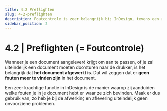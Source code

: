 ```yaml
---
title: 4.2 Preflighten
slug: 4-2-preflighten
description: Foutcontrole is zeer belangrijk bij InDesign, tevens een zeer krachtige functie.
sidebar_position: 2
---
```



# 4.2 | Preflighten (= Foutcontrole)

Wanneer je een document aangeleverd krijgt om aan te passen, of je zal uiteindelijk een document moeten doorsturen naar de drukker, is het belangrijk dat **het document afgewerkt is**. Dat wil zeggen dat er **geen fouten meer te vinden zijn** in het document.

Een zeer krachtige functie in InDesign is de manier waarop zij aanduiden welke fouten je in je document hebt en waar ze zich bevinden. Maak er dus gebruik van, zo heb je bij de afwerking en aflevering uiteindelijk geen onvoorziene problemen.

